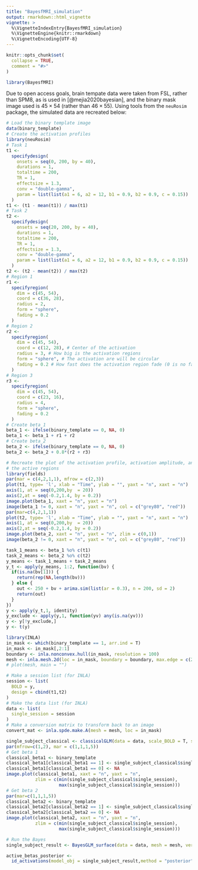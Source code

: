 ```yaml
---
title: "BayesfMRI_simulation"
output: rmarkdown::html_vignette
vignette: >
  %\VignetteIndexEntry{BayesfMRI_simulation}
  %\VignetteEngine{knitr::rmarkdown}
  %\VignetteEncoding{UTF-8}
---
```


```r
knitr::opts_chunk$set(
  collapse = TRUE,
  comment = "#>"
)
```

```r
library(BayesfMRI)
```

Due to open access goals, brain tempate data were taken from FSL, rather than SPM8, as is used in [@mejia2020bayesian], and the binary mask image used is $45 \times 54$ (rather than $46 \times 55$). Using tools from the `neuRosim` package, the simulated data are recreated below:

```r
# Load the binary template image
data(binary_template)
# Create the activation profiles
library(neuRosim)
# Task 1
t1 <-
  specifydesign(
    onsets = seq(0, 200, by = 40),
    durations = 1,
    totaltime = 200,
    TR = 1,
    effectsize = 1.3,
    conv = "double-gamma",
    param = list(list(a1 = 6, a2 = 12, b1 = 0.9, b2 = 0.9, c = 0.15))
  )
t1 <- (t1 - mean(t1)) / max(t1)
# Task 2
t2 <-
  specifydesign(
    onsets = seq(20, 200, by = 40),
    durations = 1,
    totaltime = 200,
    TR = 1,
    effectsize = 1.3,
    conv = "double-gamma",
    param = list(list(a1 = 6, a2 = 12, b1 = 0.9, b2 = 0.9, c = 0.15))
  )
t2 <- (t2 - mean(t2)) / max(t2)
# Region 1
r1 <-
  specifyregion(
    dim = c(45, 54),
    coord = c(36, 28),
    radius = 2,
    form = "sphere",
    fading = 0.2
  )
# Region 2
r2 <-
  specifyregion(
    dim = c(45, 54),
    coord = c(12, 28), # Center of the activation
    radius = 3, # How big is the activation regions
    form = "sphere", # The activation are will be circular
    fading = 0.2 # How fast does the activation region fade (0 is no fade, 1 is fast fade)
  )
# Region 3
r3 <-
  specifyregion(
    dim = c(45, 54),
    coord = c(23, 16),
    radius = 4,
    form = "sphere",
    fading = 0.2
  )
# Create beta_1
beta_1 <- ifelse(binary_template == 0, NA, 0)
beta_1 <- beta_1 + r1 + r2
# Create beta_2
beta_2 <- ifelse(binary_template == 0, NA, 0)
beta_2 <- beta_2 + 0.8*(r2 + r3)
```

```r
# Recreate the plot of the activation profile, activation amplitude, and 
# the active regions
library(fields)
par(mar = c(4,2,1,1), mfrow = c(2,3))
plot(t1, type= 'l', xlab = "Time", ylab = "", yaxt = "n", xaxt = "n")
axis(1, at = seq(0,200,by  = 20))
axis(2,at = seq(-0.2,1.4, by = 0.2))
image.plot(beta_1, xaxt = "n", yaxt = "n")
image(beta_1 != 0, xaxt = "n", yaxt = "n", col = c("grey80", "red"))
par(mar=c(4,2,1,1))
plot(t2, type= 'l', xlab = "Time", ylab = "", yaxt = "n", xaxt = "n")
axis(1, at = seq(0,200,by  = 20))
axis(2,at = seq(-0.2,1.4, by = 0.2))
image.plot(beta_2, xaxt = "n", yaxt = "n", zlim = c(0,1))
image(beta_2 != 0, xaxt = "n", yaxt = "n", col = c("grey80", "red"))
```

```r
task_1_means <- beta_1 %o% c(t1)
task_2_means <- beta_2 %o% c(t2)
y_means <- task_1_means + task_2_means
y_t <- apply(y_means, 1:2, function(bv) {
  if(is.na(bv[1])) {
    return(rep(NA,length(bv)))
  } else {
    out <- 250 + bv + arima.sim(list(ar = 0.3), n = 200, sd = 2)
    return(out)
  }
})
y <- apply(y_t,1, identity)
y_exclude <- apply(y,1, function(yv) any(is.na(yv)))
y <- y[!y_exclude,]
y <- t(y)
```

```r
library(INLA)
in_mask <- which(binary_template == 1, arr.ind = T)
in_mask <- in_mask[,2:1]
boundary <- inla.nonconvex.hull(in_mask, resolution = 100)
mesh <- inla.mesh.2d(loc = in_mask, boundary = boundary, max.edge = c(2,4))
# plot(mesh, main = "")
```

```r
# Make a session list (for INLA)
session <- list(
  BOLD = y,
  design = cbind(t1,t2)
)
# Make the data list (for INLA)
data <- list(
  single_session = session
)
# Make a conversion matrix to transform back to an image
convert_mat <- inla.spde.make.A(mesh = mesh, loc = in_mask)
```

```r
single_subject_classical <- classicalGLM(data = data, scale_BOLD = T, scale_design = T)
par(mfrow=c(1,2), mar = c(1,1,1,5))
# Get beta 1
classical_beta1 <- binary_template
classical_beta1[classical_beta1 == 1] <- single_subject_classical$single_session[,1]
classical_beta1[classical_beta1 == 0] <- NA
image.plot(classical_beta1, xaxt = "n", yaxt = "n", 
           zlim = c(min(single_subject_classical$single_session),
                    max(single_subject_classical$single_session)))
# Get beta 2
par(mar=c(1,1,1,5))
classical_beta2 <- binary_template
classical_beta2[classical_beta2 == 1] <- single_subject_classical$single_session[,2]
classical_beta2[classical_beta2 == 0] <- NA
image.plot(classical_beta2, xaxt = "n", yaxt = "n",
           zlim = c(min(single_subject_classical$single_session),
                    max(single_subject_classical$single_session)))
```


```r
# Run the Bayes
single_subject_result <- BayesGLM_surface(data = data, mesh = mesh, verbose = F)
```

```r
active_betas_posterior <- 
  id_activations(model_obj = single_subject_result,method = "posterior",field_name = NULL,threshold = 0,alpha = 0.05,area.limit = NULL,type = NULL, n_sample = NULL)
```

